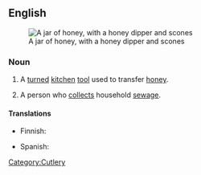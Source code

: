 ==English==
[[Image:runny hunny.jpg|thumb|A jar of honey, with a honey dipper and scones]]

===Noun===
{{en-noun|sg=[[honey]] [[dipper]]}}

# A [[turned]] [[kitchen]] [[tool]] used to transfer [[honey]].
# {{chiefly|US}} A person who [[collect]]s household [[sewage]].

====Translations====
{{trans-top|kitchen tool}}
* Finnish: {{t|fi|hunajalusikka}}
{{trans-mid}}
* Spanish: {{t|es|cuchara para miel|f}}
{{trans-bottom}}

[[Category:Cutlery]]